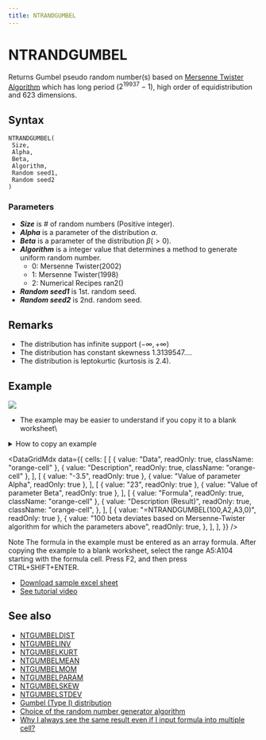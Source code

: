 ```yaml
---
title: NTRANDGUMBEL
---
```



# NTRANDGUMBEL

Returns Gumbel pseudo random number(s) based on [Mersenne Twister Algorithm](/docs/glossary#mersenne-twister-algorithm) which has long period ($2^{19937}-1$), high order of equidistribution and 623 dimensions.

## Syntax

```excel
NTRANDGUMBEL(
 Size,
 Alpha,
 Beta,
 Algorithm,
 Random seed1,
 Random seed2
)
```

### Parameters

- **_Size_** is # of random numbers (Positive integer).
- **_Alpha_** is a parameter of the distribution $\alpha$.
- **_Beta_** is a parameter of the distribution $\beta(>0)$.
- **_Algorithm_** is a integer value that determines a method to generate uniform random number.
  - 0: Mersenne Twister(2002)
  - 1: Mersenne Twister(1998)
  - 2: Numerical Recipes ran2()
- **_Random seed1_** is 1st. random seed.
- **_Random seed2_** is 2nd. random seed.

## Remarks

- The distribution has infinite support $(-\infty,+\infty)$
- The distribution has constant skewness 1.3139547....
- The distribution is leptokurtic (kurtosis is 2.4).

## Example

![](./../../../assets/functions/histogram/histogramGumbel.jpg)

- The example may be easier to understand if you copy it to a blank worksheet\

<details>
<summary>How to copy an example</summary>

1.  Create a blank workbook or worksheet.
2.  Select the example in the Help topic.

    **Note**  Do not select the row or column headers.

    ![Selecting an example from Help](./../../../assets/functions/HowToCopy.png)

    Selecting an example from Help

3.  Press CTRL+C.
4.  In the worksheet, select cell A1, and press CTRL+V.
5.  To switch between viewing the results and viewing the formulas that return the results, press CTRL+` (grave accent), or on the **Tools** menu, point to **Formula Auditing**, and then click **Formula Auditing Mode**.

</details>

<DataGridMdx
  data={{
    cells: [
      [
        { value: "Data", readOnly: true, className: "orange-cell" },
        { value: "Description", readOnly: true, className: "orange-cell" },
      ],
      [
        { value: "-3.5", readOnly: true },
        { value: "Value of parameter Alpha", readOnly: true },
      ],
      [
        { value: "23", readOnly: true },
        { value: "Value of parameter Beta", readOnly: true },
      ],
      [
        { value: "Formula", readOnly: true, className: "orange-cell" },
        {
          value: "Description (Result)",
          readOnly: true,
          className: "orange-cell",
        },
      ],
      [
        { value: "=NTRANDGUMBEL(100,A2,A3,0)", readOnly: true },
        {
          value:
            "100 beta deviates based on Mersenne-Twister algorithm for which the parameters above",
          readOnly: true,
        },
      ],
    ],
  }}
/>

Note The formula in the example must be entered as an array formula. After copying the example to a blank worksheet, select the range A5:A104 starting with the formula cell. Press F2, and then press CTRL+SHIFT+ENTER.

- [Download sample excel sheet](https://www.ntrand.com/files/NtRand1.zip)
- [See tutorial video](https://www.ntrand.com/files/SingleRandom_Demo.swf)

## See also

- [NTGUMBELDIST](../../02-distribution-functions/039-ntgumbeldist.mdx)
- [NTGUMBELINV](../../02-distribution-functions/040-ntgumbelinv.mdx)
- [NTGUMBELKURT](../../02-distribution-functions/041-ntgumbelkurt.mdx)
- [NTGUMBELMEAN](../../02-distribution-functions/042-ntgumbelmean.mdx)
- [NTGUMBELMOM](../../02-distribution-functions/043-ntgumbelmom.mdx)
- [NTGUMBELPARAM](../../02-distribution-functions/044-ntgumbelparam.mdx)
- [NTGUMBELSKEW](../../02-distribution-functions/045-ntgumbelskew.mdx)
- [NTGUMBELSTDEV](../../02-distribution-functions/046-ntgumbelstdev.mdx)
- [Gumbel (Type I) distribution](https://www.ntrand.com/gumbel-type-i-distribution/)
- [Choice of the random number generator algorithm](/docs/glossary#choice-of-the-random-number-generator-algorithm)
- [Why I always see the same result even if I input formula into multiple cell?](https://www.ntrand.com/faq/#local_CtrlShiftEnter)
